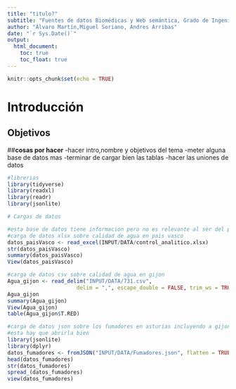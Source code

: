 ```yaml
---
title: "titulo?"
subtitle: "Fuentes de datos Biomédicas y Web semántica, Grado de Ingeniería de la Salud"
author: "Álvaro Martín,Miguel Soriano, Andres Arribas"
date: "`r Sys.Date()`"
output: 
  html_document:
    toc: true
    toc_float: true
---
```


```r
knitr::opts_chunk$set(echo = TRUE)
```

# **Introducción**



## **Objetivos**

##**cosas por hacer**
-hacer intro,nombre y objetivos del tema
-meter alguna base de datos mas
-terminar de cargar bien las tablas
-hacer las uniones de datos

```r
#librerias
library(tidyverse)
library(readxl)
library(readr)
library(jsonlite)
```


```r
# Cargas de datos

#esta base de datos tiene informacion pero no es relevante al ser del pais vasco
#carga de datos xlsx sobre calidad de agua en pais vasco
datos_paisVasco <- read_excel(INPUT/DATA/control_analitico.xlsx)
str(datos_paisVasco)
summary(datos_paisVasco)
View(datos_paisVasco)

#carga de datos csv sobre calidad de agua en gijon
Agua_gijon <- read_delim("INPUT/DATA/731.csv", 
                      delim = ",", escape_double = FALSE, trim_ws = TRUE)
Agua_gijon
summary(Agua_gijon)
View(Agua_gijon)
table(Agua_gijon$T.RED)

#carga de datos json sobre los fumadores en asturias incluyendo a gijon
#esta hay que abrirla bien
library(jsonlite)
library(dplyr)
datos_fumadores <- fromJSON("INPUT/DATA/Fumadores.json", flatten = TRUE)
head(datos_fumadores)
str(datos_fumadores)
spread_(datos_fumadores)
view(datos_fumadores)


```


